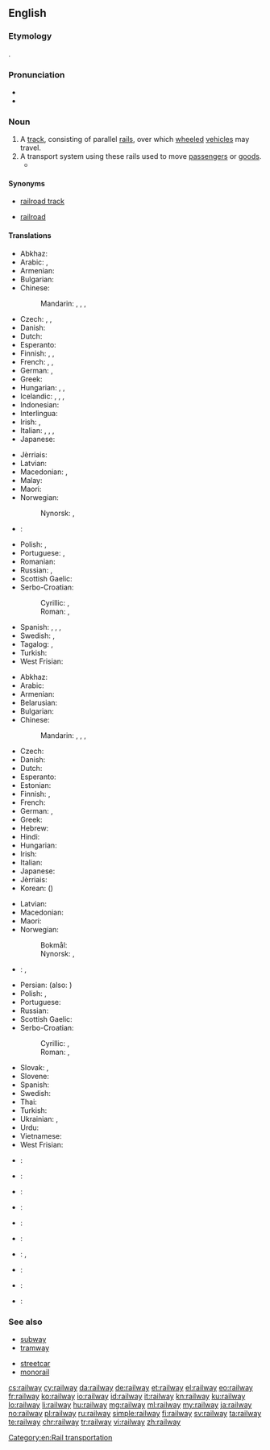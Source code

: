 ==English==
{{wikipedia}}

===Etymology===
{{compound|rail|way}}.

===Pronunciation===
* {{IPA|/ɹeɪlweɪ/}}
* {{audio|en-us-railway.ogg|Audio (US)}}

===Noun===
{{en-noun}}

# A [[track]], consisting of parallel [[rail]]s, over which [[wheeled]] [[vehicle]]s may travel.
# A transport system using these rails used to move [[passenger]]s or [[goods]].
#*{{quote-book|year=1918|author={{w|W. B. Maxwell}}
|title=The Mirror and the Lamp
|chapter=2|url=http://openlibrary.org/works/OL1097634W
|passage=''That'' the young Mr. Churchills liked—but they did not like him coming round of an evening and drinking weak whisky-and-water while he held forth on '''railway''' debentures and corporation loans. Mr. Barrett, however, by fawning and flattery, seemed to be able to make not only Mrs. Churchill but everyone else do what he desired.}}

====Synonyms====
* {{sense|track}} [[railroad track]]
* {{sense|system}} {{qualifier|US}} [[railroad]]

====Translations====
{{trans-top|track, consisting of parallel rails}}
* Abkhaz: {{t|ab|аиҳаамҩа}}
* Arabic: {{t|ar|سكة حديدية|f|tr=síkka ḥadidíyya}}, {{t|ar|سكة الحديد|f|tr=síkkat al-ḥadīd}}
* Armenian: {{t|hy|երկաթուղի|tr=erkat’uġi}}
* Bulgarian: {{t|bg|железопътна линия|f|tr=železopǎ̀tna línija|sc=Cyrl}}
* Chinese:
*: Mandarin: {{t|cmn|鐵路|sc=Hani}}, {{t+|cmn|铁路|tr=tiělù|sc=Hani}}, {{t|cmn|鐵道|sc=Hani}}, {{t+|cmn|铁道|tr=tiědào|sc=Hani}}
* Czech: {{t+|cs|kolej|f}}, {{t+|cs|železnice|f}}, {{t|cs|trať|f}}
* Danish: {{t+|da|jernbane}}
* Dutch: {{t+|nl|spoorweg|m}}
* Esperanto: {{t|eo|fervojo}}
* Finnish: {{t+|fi|rata}}, {{t+|fi|junarata}}, {{t+|fi|rautatie}}
* French: {{t+|fr|chemin de fer|m}}, {{t|fr|réseau ferroviaire|m}}, {{t+|fr|voie ferrée|f}}
* German: {{t+|de|Eisenbahnlinie|f}}, {{t+|de|Gleis|n}}
* Greek: {{t+|el|σιδηρόδρομος|m|tr=sidiródromos}}
* Hungarian: {{t+|hu|sín}}, {{t+|hu|vasút}}, {{t+|hu|vasútvonal}}
* Icelandic: {{t+|is|járnbraut|f}}, {{t|is|lestarspor|n}}, {{t|is|járnbani|m}}, {{t|is|járngata}}
* Indonesian: {{t|id|jalan kereta api}}
* Interlingua: {{t|ia|ferrovia}}
* Irish: {{t|ga|bóthar iarainn|m}}, {{t|ga|iarnród|m}}
* Italian: {{t+|it|binario|m}}, {{t|it|rotaia|f}}, {{t|it|strada ferrata|f}}, {{t+|it|ferrovia|f}}
* Japanese: {{t+|ja|線路|tr=せんろ, senro}}
{{trans-mid}}
* Jèrriais: {{t|roa-jer|c'mîn d'fé|m}}
* Latvian: {{t|lv|dzelzceļš|m}}
* Macedonian: {{t|mk|пруга|f|tr=prúga}}, {{t|mk|железница|f|tr=želéznica|sc=Cyrl}}
* Malay: {{t|ms|kereta api}}
* Maori: {{t|mi|rerewē}}
* Norwegian: {{t+|no|jernbane|m}}
*: Nynorsk: {{t|nn|jernbane|m|f}}, {{t|nn|jarnbane|m|f}}
* {{ttbc|oj}}: {{t|oj|ishkodewidaabaanikana|sc=Cans}} <!-- does not look like Cans to me -->
* Polish: {{t+|pl|kolej|f}}, {{t|pl|linia kolejowa|f}}
* Portuguese: {{t+|pt|ferrovia}}, {{t|pt|estrada-de-ferro|f}}
* Romanian: {{t|ro|cale ferată|f}}
* Russian: {{t+|ru|железная дорога|f|tr=želéznaja doróga}}, {{t+|ru|колея|f|tr=kolejá}}
* Scottish Gaelic: {{t|gd|rathad-iarainn|m}}
* Serbo-Croatian:
*: Cyrillic: {{t|sh|железница|f}}, {{t|sh|жељезница|f}}
*: Roman: {{t|sh|železnica|f}}, {{t|sh|željeznica|f}}
* Spanish: {{t|es|vía férrea|f}}, {{t+|es|ferrocarril|m}}, {{qualifier|Latin America}} {{t+|es|riel|m}}, {{qualifier|Spain}} {{t+|es|vía|f}}
* Swedish: {{t+|sv|järnväg|c}}, {{t+|sv|järnvägsspår|n}}
* Tagalog: {{t|tl|perokaril}}, {{t|tl|daambakal}}
* Turkish: {{t|tr|demir yolu hattı}}
* West Frisian: {{t|fy|spoarwei|c}}
{{trans-bottom}}

{{trans-top|transport system using these rails}}
* Abkhaz: {{t|ab|аиҳаамҩа}}
* Arabic: {{t|ar|سكة حديدية|f|tr=síkka ḥadidíyya}}
* Armenian: {{t|hy|երկաթուղի|tr=erkat’uġi}}
* Belarusian: {{t|be|жалезная дарога|f|tr=žaléznaja daróha|sc=Cyrl}}
* Bulgarian: {{t|bg|железница|f|tr=želéznica|sc=Cyrl}}
* Chinese:
*: Mandarin: {{t|cmn|鐵路|sc=Hani}}, {{t+|cmn|铁路|tr=tiělù|sc=Hani}}, {{t|cmn|鐵道|sc=Hani}}, {{t+|cmn|铁道|tr=tiědào|sc=Hani}}
* Czech: {{t+|cs|železnice|f}}
* Danish: {{t+|da|jernbane}}
* Dutch: {{t+|nl|spoorwegen|p}}
* Esperanto: {{t|eo|fervojo}}
* Estonian: {{t|et|raudtee}}
* Finnish: {{t+|fi|rautatie}}, {{t+|fi|rautatiet|p}}
* French: {{t+|fr|chemin de fer|m}}
* German: {{t+|de|Eisenbahn|f}}, {{t+|de|Bahn|f}}
* Greek: {{t+|el|σιδηρόδρομος|m|tr=sidiródromos}}
* Hebrew: {{t|he|מסילת רכבת|f|tr=mesillat-rakevet}}
* Hindi: {{t|hi|रेलवे|tr=relve}}
* Hungarian: {{t+|hu|vasút}}
* Irish: {{t|ga|iarnód|m}}
* Italian: {{t+|it|ferrovia|f}}
* Japanese: {{t+|ja|鉄道|tr=[[てつどう]], tetsudō}}
* Jèrriais: {{t|roa-jer|c'mîn d'fé|m}}
* Korean: {{t+|ko|철도|tr=cheoldo|sc=Hang}} ({{t+|ko|鐵道|sc=Hani}})
{{trans-mid}}
* Latvian: {{t|lv|dzelzceļš|m}}
* Macedonian: {{t|mk|железница|f|tr=želéznica}}
* Maori: {{t|mi|rerewē}}
* Norwegian:
*: Bokmål: {{t+|no|jernbane|m}}
*: Nynorsk: {{t|nn|jarnbane|m|f}}, {{t|nn|jernbane|m|f}}
* {{ttbc|oj}}: {{t|oj|ishkodewidaabaan|sc=Cans}}, {{t|oj|mashkodewidaabaan|sc=Cans}} <!-- does not look like Cans to me -->
* Persian: {{t|fa|راه‌آهن|tr=râh âhan}} (also: {{t+|fa|راه آهن}})
* Polish: {{t+|pl|kolej|f}}, {{t|pl|kolej żelazna|f}}
* Portuguese: {{t+|pt|ferrovia}}
* Russian: {{t+|ru|железная дорога|f|tr=želéznaja doróga}}
* Scottish Gaelic: {{t|gd|rèile|f}}
* Serbo-Croatian:
*: Cyrillic: {{t|sh|железница|f}}, {{t|sh|жељезница|f}}
*: Roman: {{t|sh|železnica|f}}, {{t|sh|željeznica|f}}
* Slovak: {{t|sk|železnica|f}}, {{t|sk|železničná trať|f}}
* Slovene: {{t|sl|železniško|n}}
* Spanish: {{t+|es|ferrocarril|m}}
* Swedish: {{t+|sv|järnväg|c}}
* Thai: {{t|th|การรถไฟ|tr=gaan rót fai}}
* Turkish: {{t+|tr|demir yolu}}
* Ukrainian: {{t|uk|залізниця|f|tr=zaliznýcja|sc=Cyrl}}, {{t|uk|колія|f|tr=kólija|sc=Cyrl}}
* Urdu: {{t|ur|ریلوے|tr=relve}}
* Vietnamese: {{t+|vi|đường sắt}}
* West Frisian: {{t|fy|spoarwei|c}}
{{trans-bottom}}

{{checktrans-top}}
* {{ttbc|nl}}: {{t+|nl|spoorweg|m}}
* {{ttbc|eo}}: {{t|eo|fervojo}}
* {{ttbc|he}}: {{t|he|מסילת רכבת|f|tr=mesillat-rakevet|sc=Hebr}}
* {{ttbc|id}}: {{t|id|[[kereta]] [[api]]}} <!-- was "[[kereta]] [[api]]" - assumed sum-of-parts; if an idiom, remove the embedded wikilinks to the individual words. see [[User:Kephir/gadgets/xte#Translation_fixing]] -->
* {{ttbc|ia}}: {{t|ia|ferrovia}}
* {{ttbc|ko}}: {{qualifier|cheoldo}} {{t+|ko|철도|sc=Kore}}
* {{ttbc|ro}}: {{t|ro|cale ferata|f}}, {{t|ro|cai ferate|p}}
* {{ttbc|vep}}: {{t|vep|raudte}}
* {{ttbc|vo}}: {{t+|vo|ferodarutaveg}}
* {{ttbc|cy}}: {{t|cy|rheilffordd|f}}
{{trans-bottom}}

===See also===
{{top2}}
* [[subway]]
* [[tramway]]
{{mid2}}
* [[streetcar]]
* [[monorail]]
{{bottom}}

[[Category:en:Rail transportation]]

[[cs:railway]]
[[cy:railway]]
[[da:railway]]
[[de:railway]]
[[et:railway]]
[[el:railway]]
[[eo:railway]]
[[fr:railway]]
[[ko:railway]]
[[io:railway]]
[[id:railway]]
[[it:railway]]
[[kn:railway]]
[[ku:railway]]
[[lo:railway]]
[[li:railway]]
[[hu:railway]]
[[mg:railway]]
[[ml:railway]]
[[my:railway]]
[[ja:railway]]
[[no:railway]]
[[pl:railway]]
[[ru:railway]]
[[simple:railway]]
[[fi:railway]]
[[sv:railway]]
[[ta:railway]]
[[te:railway]]
[[chr:railway]]
[[tr:railway]]
[[vi:railway]]
[[zh:railway]]